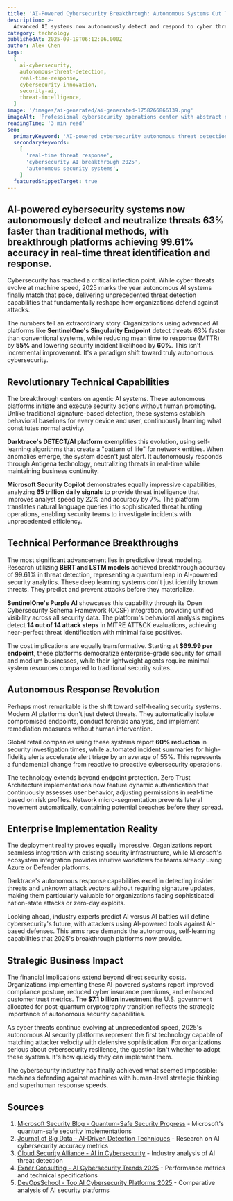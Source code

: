 ```yaml
---
title: 'AI-Powered Cybersecurity Breakthrough: Autonomous Systems Cut Threat Detection Time by 63% in 2025'
description: >-
  Advanced AI systems now autonomously detect and respond to cyber threats in real-time, with companies achieving breakthrough performance metrics that revolutionize enterprise security operations and incident response capabilities.
category: technology
publishedAt: 2025-09-19T06:12:06.000Z
author: Alex Chen
tags:
  [
    ai-cybersecurity,
    autonomous-threat-detection,
    real-time-response,
    cybersecurity-innovation,
    security-ai,
    threat-intelligence,
  ]
image: '/images/ai-generated/ai-generated-1758266866139.png'
imageAlt: 'Professional cybersecurity operations center with abstract network connections, security visualization displays, and advanced computing infrastructure in clean corporate environment'
readingTime: '3 min read'
seo:
  primaryKeyword: 'AI-powered cybersecurity autonomous threat detection'
  secondaryKeywords:
    [
      'real-time threat response',
      'cybersecurity AI breakthrough 2025',
      'autonomous security systems',
    ]
  featuredSnippetTarget: true
---
```


## AI-powered cybersecurity systems now autonomously detect and neutralize threats **63% faster** than traditional methods, with breakthrough platforms achieving **99.61% accuracy** in real-time threat identification and response.

Cybersecurity has reached a critical inflection point. While cyber threats evolve at machine speed, 2025 marks the year autonomous AI systems finally match that pace, delivering unprecedented threat detection capabilities that fundamentally reshape how organizations defend against attacks.

The numbers tell an extraordinary story. Organizations using advanced AI platforms like **SentinelOne's Singularity Endpoint** detect threats 63% faster than conventional systems, while reducing mean time to response (MTTR) by **55%** and lowering security incident likelihood by **60%**. This isn't incremental improvement. It's a paradigm shift toward truly autonomous cybersecurity.

## Revolutionary Technical Capabilities

The breakthrough centers on agentic AI systems. These autonomous platforms initiate and execute security actions without human prompting. Unlike traditional signature-based detection, these systems establish behavioral baselines for every device and user, continuously learning what constitutes normal activity.

**Darktrace's DETECT/AI platform** exemplifies this evolution, using self-learning algorithms that create a "pattern of life" for network entities. When anomalies emerge, the system doesn't just alert. It autonomously responds through Antigena technology, neutralizing threats in real-time while maintaining business continuity.

**Microsoft Security Copilot** demonstrates equally impressive capabilities, analyzing **65 trillion daily signals** to provide threat intelligence that improves analyst speed by 22% and accuracy by 7%. The platform translates natural language queries into sophisticated threat hunting operations, enabling security teams to investigate incidents with unprecedented efficiency.

## Technical Performance Breakthroughs

The most significant advancement lies in predictive threat modeling. Research utilizing **BERT and LSTM models** achieved breakthrough accuracy of 99.61% in threat detection, representing a quantum leap in AI-powered security analytics. These deep learning systems don't just identify known threats. They predict and prevent attacks before they materialize.

**SentinelOne's Purple AI** showcases this capability through its Open Cybersecurity Schema Framework (OCSF) integration, providing unified visibility across all security data. The platform's behavioral analysis engines detect **14 out of 14 attack steps** in MITRE ATT&CK evaluations, achieving near-perfect threat identification with minimal false positives.

The cost implications are equally transformative. Starting at **$69.99 per endpoint**, these platforms democratize enterprise-grade security for small and medium businesses, while their lightweight agents require minimal system resources compared to traditional security suites.

## Autonomous Response Revolution

Perhaps most remarkable is the shift toward self-healing security systems. Modern AI platforms don't just detect threats. They automatically isolate compromised endpoints, conduct forensic analysis, and implement remediation measures without human intervention.

Global retail companies using these systems report **60% reduction** in security investigation times, while automated incident summaries for high-fidelity alerts accelerate alert triage by an average of 55%. This represents a fundamental change from reactive to proactive cybersecurity operations.

The technology extends beyond endpoint protection. Zero Trust Architecture implementations now feature dynamic authentication that continuously assesses user behavior, adjusting permissions in real-time based on risk profiles. Network micro-segmentation prevents lateral movement automatically, containing potential breaches before they spread.

## Enterprise Implementation Reality

The deployment reality proves equally impressive. Organizations report seamless integration with existing security infrastructure, while Microsoft's ecosystem integration provides intuitive workflows for teams already using Azure or Defender platforms.

Darktrace's autonomous response capabilities excel in detecting insider threats and unknown attack vectors without requiring signature updates, making them particularly valuable for organizations facing sophisticated nation-state attacks or zero-day exploits.

Looking ahead, industry experts predict AI versus AI battles will define cybersecurity's future, with attackers using AI-powered tools against AI-based defenses. This arms race demands the autonomous, self-learning capabilities that 2025's breakthrough platforms now provide.

## Strategic Business Impact

The financial implications extend beyond direct security costs. Organizations implementing these AI-powered systems report improved compliance posture, reduced cyber insurance premiums, and enhanced customer trust metrics. The **$7.1 billion** investment the U.S. government allocated for post-quantum cryptography transition reflects the strategic importance of autonomous security capabilities.

As cyber threats continue evolving at unprecedented speed, 2025's autonomous AI security platforms represent the first technology capable of matching attacker velocity with defensive sophistication. For organizations serious about cybersecurity resilience, the question isn't whether to adopt these systems. It's how quickly they can implement them.

The cybersecurity industry has finally achieved what seemed impossible: machines defending against machines with human-level strategic thinking and superhuman response speeds.

## Sources

1. [Microsoft Security Blog - Quantum-Safe Security Progress](https://www.microsoft.com/en-us/security/blog/2025/08/20/quantum-safe-security-progress-towards-next-generation-cryptography/) - Microsoft's quantum-safe security implementations
2. [Journal of Big Data - AI-Driven Detection Techniques](https://journalofbigdata.springeropen.com/articles/10.1186/s40537-024-00957-y) - Research on AI cybersecurity accuracy metrics
3. [Cloud Security Alliance - AI in Cybersecurity](https://cloudsecurityalliance.org/blog/2025/03/14/a-i-in-cybersecurity-revolutionizing-threat-detection-and-response) - Industry analysis of AI threat detection
4. [Exner Consulting - AI Cybersecurity Trends 2025](https://www.exner.consulting/blog/top-5-ai-powered-cybersecurity-trends-2025) - Performance metrics and technical specifications
5. [DevOpsSchool - Top AI Cybersecurity Platforms 2025](https://www.devopsschool.com/blog/top-10-ai-cybersecurity-platforms-tools-in-2025-features-pros-cons-comparison/) - Comparative analysis of AI security platforms
